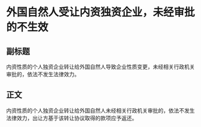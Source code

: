 # 外国自然人受让内资独资企业，未经审批的不生效
## 副标题
内资性质的个人独资企业转让给外国自然人导致企业性质变更，未经相关行政机关审批的，依法不发生法律效力。
## 正文
内资性质的个人独资企业转让给外国自然人未经相关行政机关审批的，依法不发生法律效力，出让方基于该转让协议取得的款项应予返还。